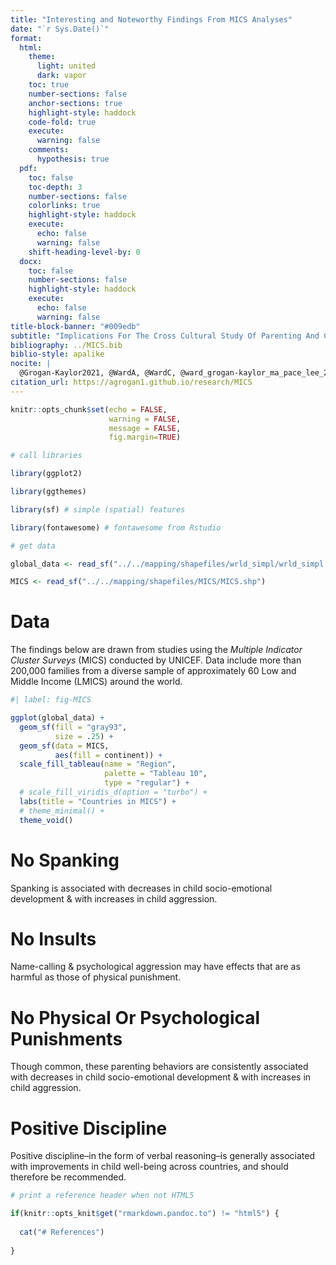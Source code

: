 ```yaml
---
title: "Interesting and Noteworthy Findings From MICS Analyses"
date: "`r Sys.Date()`"
format: 
  html:
    theme: 
      light: united
      dark: vapor
    toc: true
    number-sections: false
    anchor-sections: true
    highlight-style: haddock
    code-fold: true
    execute:
      warning: false
    comments:
      hypothesis: true
  pdf:
    toc: false
    toc-depth: 3
    number-sections: false
    colorlinks: true
    highlight-style: haddock
    execute:
      echo: false
      warning: false
    shift-heading-level-by: 0  
  docx:
    toc: false
    number-sections: false
    highlight-style: haddock
    execute:
      echo: false
      warning: false     
title-block-banner: "#009edb"
subtitle: "Implications For The Cross Cultural Study Of Parenting And Child Development"
bibliography: ../MICS.bib
biblio-style: apalike
nocite: |
  @Grogan-Kaylor2021, @WardA, @WardC, @ward_grogan-kaylor_ma_pace_lee_2021, @Pace2019, @Ma2022
citation_url: https://agrogan1.github.io/research/MICS
---
```


```r

knitr::opts_chunk$set(echo = FALSE,
                      warning = FALSE,
                      message = FALSE,
                      fig.margin=TRUE)

```

```r

# call libraries

library(ggplot2)

library(ggthemes)

library(sf) # simple (spatial) features

library(fontawesome) # fontawesome from Rstudio

```

```r

# get data

global_data <- read_sf("../../mapping/shapefiles/wrld_simpl/wrld_simpl.shp")

MICS <- read_sf("../../mapping/shapefiles/MICS/MICS.shp")

```

# Data 

The findings below are drawn from studies using the *Multiple Indicator Cluster Surveys* (MICS) conducted by UNICEF. Data include more than 200,000 families from a diverse sample of approximately 60 Low and Middle Income (LMICS) around the world.

```r
#| label: fig-MICS

ggplot(global_data) +
  geom_sf(fill = "gray93",
          size = .25) +
  geom_sf(data = MICS, 
          aes(fill = continent)) +
  scale_fill_tableau(name = "Region",
                     palette = "Tableau 10", 
                     type = "regular") +
  # scale_fill_viridis_d(option = "turbo") +
  labs(title = "Countries in MICS") +
  # theme_minimal() +
  theme_void()

```

# No Spanking

Spanking is associated with decreases in child socio-emotional development & with increases in child aggression.

# No Insults

Name-calling & psychological aggression may have effects that are as harmful as those of physical punishment.

# No Physical Or Psychological Punishments

Though common, these parenting behaviors are consistently associated with decreases in child socio-emotional development & with increases in child aggression.

# Positive Discipline

Positive discipline--in the form of verbal reasoning--is generally associated with improvements in child well-being across countries, and should therefore be recommended. 

```r

# print a reference header when not HTML5

if(knitr::opts_knit$get("rmarkdown.pandoc.to") != "html5") {
  
  cat("# References")
  
}

```
